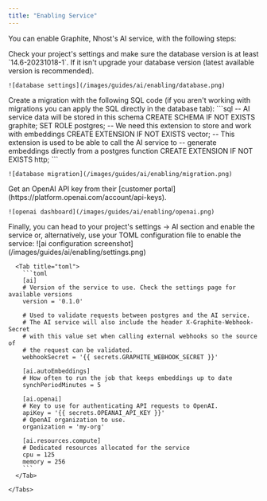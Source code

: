 ```yaml
---
title: "Enabling Service"
---
```


You can enable Graphite, Nhost's AI service, with the following steps:

<Steps>
  <Step title="Check your database version">
    Check your project's settings and make sure the database version is at least `14.6-20231018-1`. If it isn't upgrade your database version (latest available version is recommended).

    ![database settings](/images/guides/ai/enabling/database.png)
  </Step>
  <Step title="Prepare your database">
    Create a migration with the following SQL code (if you aren't working with migrations you can apply the SQL directly in the database tab):
    ```sql
    -- AI service data will be stored in this schema
    CREATE SCHEMA IF NOT EXISTS graphite;
    SET ROLE postgres;
    -- We need this extension to store and work with embeddings
    CREATE EXTENSION IF NOT EXISTS vector;
    -- This extension is used to be able to call the AI service to
    -- generate embeddings directly from a postgres function
    CREATE EXTENSION IF NOT EXISTS http;
    ```

    ![database migration](/images/guides/ai/enabling/migration.png)
  </Step>
  <Step title="Get an OpenAPI key">
    Get an OpenAI API key from their [customer portal](https://platform.openai.com/account/api-keys).

    ![openai dashboard](/images/guides/ai/enabling/openai.png)
  </Step>
  <Step title="Configure the service">
    Finally, you can head to your project's settings -> AI section and enable the service or, alternatively, use your TOML configuration file to enable the service:
    <Tabs>
      <Tab title="Dashboard">
        ![ai configuration screenshot](/images/guides/ai/enabling/settings.png)
      </Tab>

      <Tab title="toml">
        ```toml
        [ai]
        # Version of the service to use. Check the settings page for available versions
        version = '0.1.0'

        # Used to validate requests between postgres and the AI service.
        # The AI service will also include the header X-Graphite-Webhook-Secret
        # with this value set when calling external webhooks so the source of
        # the request can be validated.
        webhookSecret = '{{ secrets.GRAPHITE_WEBHOOK_SECRET }}'

        [ai.autoEmbeddings]
        # How often to run the job that keeps embeddings up to date
        synchPeriodMinutes = 5

        [ai.openai]
        # Key to use for authenticating API requests to OpenAI.
        apiKey = '{{ secrets.OPEANAI_API_KEY }}'
        # OpenAI organization to use.
        organization = 'my-org'

        [ai.resources.compute]
        # Dedicated resources allocated for the service
        cpu = 125
        memory = 256
        ```
      </Tab>

    </Tabs>
  </Step>
</Steps>
